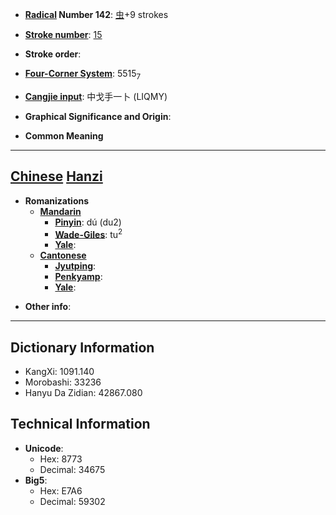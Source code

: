 * '''[[Wiktionary:Chinese radical index| Radical]] Number 142''': [[Wiktionary:Chinese radical index 虫|虫]]+9 strokes

* '''[[Wiktionary:Chinese total strokes index|Stroke number]]''': [[Wiktionary:Chinese total strokes index 15|15]]

* '''Stroke order''': 

* '''[[Wiktionary:Chinese four corner index|Four-Corner System]]''': 5515<sub>7</sub>

* '''[[Wiktionary:Chinese Cangjie index|Cangjie input]]''': 中戈手一卜 (LIQMY)

* '''Graphical Significance and Origin''': 

* '''Common Meaning'''

----

== [[Chinese]] [[Hanzi]] ==

* '''Romanizations'''
** '''[[Mandarin]]'''
*** '''[[Pinyin]]''': dú (du2)
*** '''[[Wade-Giles]]''': tu<sup>2</sup>
*** '''[[Yale]]''': 
** '''[[Cantonese]]'''
*** '''[[Jyutping]]''':
*** '''[[Penkyamp]]''': 
*** '''[[Yale]]''': 

* '''Other info''': 

----

== Dictionary Information ==

* KangXi: 1091.140
* Morobashi: 33236
* Hanyu Da Zidian: 42867.080

== Technical Information ==

* '''Unicode''':
** Hex: 8773
** Decimal: 34675
* '''Big5''':
** Hex: E7A6
** Decimal: 59302